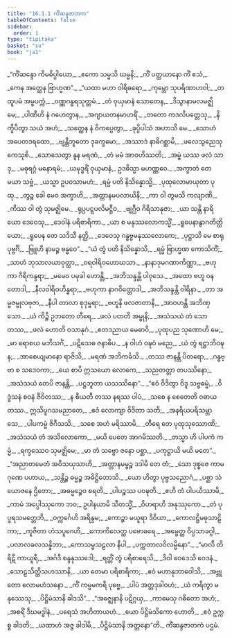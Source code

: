 ```yaml
---
title: "16.1.1 ကိံဆန္ဒဇာတက"
tableOfContents: false
sidebar:
  order: 1
type: "tipitaka"
basket: "su"
book: "ja1"
---
```



<DynamicBreadcrumb />

<Division number="1" book="ja1" e="ch" v="22" p="358">

<Paragraph number="3256" type="verses" book="ja1">
_“ကိံဆန္ဒော ကိမဓိပ္ပါယော,_  
_ဧကော သမ္မသိ ဃမ္မနိ;_  
_ကိံ ပတ္ထယာနော ကိံ ဧသံ,_  
_ကေန အတ္ထေန ဗြာဟ္မဏ”._  

</Paragraph>

</Division>
<Division number="2" book="ja1" e="ch" v="22" p="358">

<Paragraph number="3257" type="verses" book="ja1">
_“ယထာ မဟာ ဝါရိဓရော,_  
_ကုမ္ဘော သုပရိဏာဟဝါ;_  
_တထူပမံ အမ္ဗပက္ကံ,_  
_ဝဏ္ဏဂန္ဓရသုတ္တမံ._  

</Paragraph>

</Division>
<Division number="3" book="ja1" e="ch" v="22" p="358">

<Paragraph number="3258" type="verses" book="ja1">
_တံ ဝုယှမာနံ သောတေန,_  
_ဒိသွာနာမလမဇ္ဈိမေ;_  
_ပါဏီဟိ နံ ဂဟေတွာန,_  
_အဂျာယတနမာဟရိံ._  

</Paragraph>

</Division>
<Division number="4" book="ja1" e="ch" v="22" p="358">

<Paragraph number="3259" type="verses" book="ja1">
_တတော ကဒလိပတ္တေသု,_  
_နိက္ခိပိတွာ သယံ အဟံ;_  
_သတ္ထေန နံ ဝိကပ္ပေတွာ,_  
_ခုပ္ပိပါသံ အဟာသိ မေ._  

</Paragraph>

</Division>
<Division number="5" book="ja1" e="ch" v="22" p="358">

<Paragraph number="3260" type="verses" book="ja1">
_သောဟံ အပေတဒရထော,_  
_ဗျန္တီဘူတော ဒုခက္ခမော;_  
_အဿာဒံ နာဓိဂစ္ဆာမိ,_  
_ဖလေသွညေသု ကေသုစိ._  

</Paragraph>

</Division>
<Division number="6" book="ja1" e="ch" v="22" p="358">

<Paragraph number="3261" type="verses" book="ja1">
_သောသေတွာ နူန မရဏံ,_  
_တံ မမံ အာဝဟိဿတိ;_  
_အမ္ဗံ ယဿ ဖလံ သာဒု,_  
_မဓုရဂ္ဂံ မနောရမံ;_  
_ယမုဒ္ဓရိံ ဝုယှမာနံ,_  
ဥဒဓိသ္မာ မဟဏ္ဏဝေ._  

</Paragraph>

</Division>
<Division number="7" book="ja1" e="ch" v="22" p="358">

<Paragraph number="3262" type="verses" book="ja1">
_အက္ခာတံ တေ မယာ သဗ္ဗံ,_  
_ယသ္မာ ဥပဝသာမဟံ;_  
_ရမ္မံ ပတိ နိသိန္နောသ္မိ,_  
_ပုထုလောမာယုတာ ပုထု._  

</Paragraph>

</Division>
<Division number="8" book="ja1" e="ch" v="22" p="358">

<Paragraph number="3263" type="verses" book="ja1">
_တွဉ္စ ခေါ မေဝ အက္ခာဟိ,_  
_အတ္တာနမပလာယိနိ;_  
_ကာ ဝါ တွမသိ ကလျာဏိ,_  
_ကိဿ ဝါ တွံ သုမဇ္ဈိမေ._  

</Paragraph>

</Division>
<Division number="9" book="ja1" e="ch" v="22" p="358">

<Paragraph number="3264" type="verses" book="ja1">
_ရုပ္ပပဋ္ဋပလိမဋ္ဌီဝ,_  
_ဗျဂ္ဃီဝ ဂိရိသာနုဇာ;_  
_ယာ သန္တိ နာရိယော ဒေဝေသု,_  
_ဒေဝါနံ ပရိစာရိကာ._  

</Paragraph>

</Division>
<Division number="10" book="ja1" e="ch" v="22" p="358">

<Paragraph number="3265" type="verses" book="ja1">
_ယာ စ မနုဿလောကသ္မိံ,_  
_ရူပေနာနွာဂတိတ္ထိယော;_  
_ရူပေန တေ သဒိသီ နတ္ထိ,_  
_ဒေဝေသု ဂန္ဓဗ္ဗမနုဿလောကေ;_  
_ပုဋ္ဌာသိ မေ စာရုပုဗ္ဗင်္ဂိ,_  
_ဗြူဟိ နာမဉ္စ ဗန္ဓဝေ”._  

</Paragraph>

</Division>
<Division number="11" book="ja1" e="ch" v="22" p="359">

<Paragraph number="3266" type="verses" book="ja1">
_“ယံ တွံ ပတိ နိသိန္နောသိ,_  
_ရမ္မံ ဗြာဟ္မဏ ကောသိကိံ;_  
_သာဟံ ဘုသာလယာဝုတ္ထာ,_  
_ဝရဝါရိဝဟောဃသာ._  

</Paragraph>

</Division>
<Division number="12" book="ja1" e="ch" v="22" p="359">

<Paragraph number="3267" type="verses" book="ja1">
_နာနာဒုမဂဏာကိဏ္ဏာ,_  
_ဗဟုကာ ဂိရိကန္ဒရာ;_  
_မမေဝ ပမုခါ ဟောန္တိ,_  
_အဘိသန္ဒန္တိ ပါဝုသေ._  

</Paragraph>

</Division>
<Division number="13" book="ja1" e="ch" v="22" p="359">

<Paragraph number="3268" type="verses" book="ja1">
_အထော ဗဟူ ဝနတောဒါ,_  
_နီလဝါရိဝဟိန္ဓရာ;_  
_ဗဟုကာ နာဂဝိတ္တောဒါ,_  
_အဘိသန္ဒန္တိ ဝါရိနာ._  

</Paragraph>

</Division>
<Division number="14" book="ja1" e="ch" v="22" p="359">

<Paragraph number="3269" type="verses" book="ja1">
_တာ အမ္ဗဇမ္ဗုလဗုဇာ,_  
_နီပါ တာလာ စုဒုမ္ဗရာ;_  
_ဗဟူနိ ဖလဇာတာနိ,_  
_အာဝဟန္တိ အဘိဏှသော._  

</Paragraph>

</Division>
<Division number="15" book="ja1" e="ch" v="22" p="359">

<Paragraph number="3270" type="verses" book="ja1">
_ယံ ကိဉ္စိ ဥဘတော တီရေ,_  
_ဖလံ ပတတိ အမ္ဗုနိ;_  
_အသံသယံ တံ သောတဿ,_  
_ဖလံ ဟောတိ ဝသာနုဂံ._  

</Paragraph>

</Division>
<Division number="16" book="ja1" e="ch" v="22" p="359">

<Paragraph number="3271" type="verses" book="ja1">
_ဧတဒညာယ မေဓာဝိ,_  
_ပုထုပည သုဏောဟိ မေ;_  
_မာ ရောစယ မဘိသင်္ဂံ,_  
_ပဋိသေဓ ဇနာဓိပ._  

</Paragraph>

</Division>
<Division number="17" book="ja1" e="ch" v="22" p="359">

<Paragraph number="3272" type="verses" book="ja1">
_န ဝါဟံ ဝဍ္ဎဝံ မညေ,_  
_ယံ တွံ ရဋ္ဌာဘိဝဍ္ဎန;_  
_အာစေယျမာနော ရာဇိသိ,_  
_မရဏံ အဘိကင်္ခသိ._  

</Paragraph>

</Division>
<Division number="18" book="ja1" e="ch" v="22" p="359">

<Paragraph number="3273" type="verses" book="ja1">
_တဿ ဇာနန္တိ ပိတရော,_  
_ဂန္ဓဗ္ဗာ စ သဒေဝကာ;_  
_ယေ စာပိ ဣသယော လောကေ,_  
_သညတတ္တာ တပဿိနော;_  
_အသံသယံ တေပိ ဇာနန္တိ,_  
_ပဋ္ဌဘူတာ ယသဿိနော”._  

</Paragraph>

</Division>
<Division number="19" book="ja1" e="ch" v="22" p="359">

<Paragraph number="3274" type="verses" book="ja1">
_“ဧဝံ ဝိဒိတွာ ဝိဒူ သဗ္ဗဓမ္မံ,_  
_ဝိဒ္ဓံသနံ စဝနံ ဇီဝိတဿ;_  
_န စီယတီ တဿ နရဿ ပါပံ,_  
_သစေ န စေတေတိ ဝဓာယ တဿ._  

</Paragraph>

</Division>
<Division number="20" book="ja1" e="ch" v="22" p="359">

<Paragraph number="3275" type="verses" book="ja1">
ဣသိပူဂသမညာတေ,_  
_ဧဝံ လောကျာ ဝိဒိတာ သတိ;_  
_အနရိယပရိသမ္ဘာသေ,_  
_ပါပကမ္မံ ဇိဂီသသိ._  

</Paragraph>

</Division>
<Division number="21" book="ja1" e="ch" v="22" p="359">

<Paragraph number="3276" type="verses" book="ja1">
_သစေ အဟံ မရိဿာမိ,_  
_တီရေ တေ ပုထုသုဿောဏိ;_  
_အသံသယံ တံ အသိလောကော,_  
_မယိ ပေတေ အာဂမိဿတိ._  

</Paragraph>

</Division>
<Division number="22" book="ja1" e="ch" v="22" p="360">

<Paragraph number="3277" type="verses" book="ja1">
_တသ္မာ ဟိ ပါပကံ ကမ္မံ,_  
_ရက္ခဿေဝ သုမဇ္ဈိမေ;_  
_မာ တံ သဗ္ဗော ဇနော ပစ္ဆာ,_  
_ပကုဋ္ဌာယိ မယိ မတေ”._  

</Paragraph>

</Division>
<Division number="23" book="ja1" e="ch" v="22" p="360">

<Paragraph number="3278" type="verses" book="ja1">
_“အညာတမေတံ အဝိသယှသာဟိ,_  
_အတ္တာနမမ္ဗဉ္စ ဒဒါမိ တေ တံ;_  
_သော ဒုစ္စဇေ ကာမဂုဏေ ပဟာယ,_  
_သန္တိဉ္စ ဓမ္မဉ္စ အဓိဋ္ဌိတောသိ._  

</Paragraph>

</Division>
<Division number="24" book="ja1" e="ch" v="22" p="360">

<Paragraph number="3279" type="verses" book="ja1">
_ယော ဟိတွာ ပုဗ္ဗသညောဂံ,_  
_ပစ္ဆာ သံယောဇနေ ဌိတော;_  
_အဓမ္မဉ္စေဝ စရတိ,_  
_ပါပဉ္စဿ ပဝဍ္ဎတိ._  

</Paragraph>

</Division>
<Division number="25" book="ja1" e="ch" v="22" p="360">

<Paragraph number="3280" type="verses" book="ja1">
_ဧဟိ တံ ပါပယိဿာမိ,_  
_ကာမံ အပ္ပေါဿုကော ဘဝ;_  
ဥပါနယာမိ သီတသ္မိံ,_  
_ဝိဟရာဟိ အနုဿုကော._  

</Paragraph>

</Division>
<Division number="26" book="ja1" e="ch" v="22" p="360">

<Paragraph number="3281" type="verses" book="ja1">
_တံ ပုပ္ဖရသမတ္တေဘိ,_  
_ဝက္ကင်္ဂေဟိ အရိန္ဒမ;_  
_ကောဉ္စာ မယူရာ ဒိဝိယာ,_  
_ကောလဋ္ဌိမဓုသာဠိကာ;_  
_ကူဇိတာ ဟံသပူဂေဟိ,_  
_ကောကိလေတ္ထ ပဗောဓရေ._  

</Paragraph>

</Division>
<Division number="27" book="ja1" e="ch" v="22" p="360">

<Paragraph number="3282" type="verses" book="ja1">
_အမ္ဗေတ္ထ ဝိပ္ပသာခဂ္ဂါ,_  
_ပလာလခလသန္နိဘာ;_  
_ကောသမ္ဗသဠလာ နီပါ,_  
_ပက္ကတာလဝိလမ္ဗိနော”._  

</Paragraph>

</Division>
<Division number="28" book="ja1" e="ch" v="22" p="360">

<Paragraph number="3283" type="verses" book="ja1">
_“မာလီ တိရိဋီ ကာယူရီ,_  
_အင်္ဂဒီ စန္ဒနုဿဒေါ;_  
_ရတ္တိံ တွံ ပရိစာရေသိ,_  
_ဒိဝါ ဝေဒေသိ ဝေဒနံ._  

</Paragraph>

</Division>
<Division number="29" book="ja1" e="ch" v="22" p="360">

<Paragraph number="3284" type="verses" book="ja1">
_သောဠသိတ္ထိသဟဿာနိ,_  
_ယာ တေမာ ပရိစာရိကာ;_  
_ဧဝံ မဟာနုဘာဝေါသိ,_  
_အဗ္ဘုတော လောမဟံသနော._  

</Paragraph>

</Division>
<Division number="30" book="ja1" e="ch" v="22" p="360">

<Paragraph number="3285" type="verses" book="ja1">
_ကိံ ကမ္မမကရီ ပုဗ္ဗေ,_  
_ပါပံ အတ္တဒုခါဝဟံ;_  
_ယံ ကရိတွာ မနုဿေသု,_  
_ပိဋ္ဌိမံသာနိ ခါဒသိ”._  

</Paragraph>

</Division>
<Division number="31" book="ja1" e="ch" v="22" p="360">

<Paragraph number="3286" type="verses" book="ja1">
_“အဇ္ဈေနာနိ ပဋိဂ္ဂယှ,_  
_ကာမေသု ဂဓိတော အဟံ;_  
_အစရိံ ဒီဃမဒ္ဓါနံ,_  
_ပရေသံ အဟိတာယဟံ._  

</Paragraph>

</Division>
<Division number="32" book="ja1" e="ch" v="22" p="360">

<Paragraph number="3287" type="verses" book="ja1">
_ယော ပိဋ္ဌိမံသိကော ဟောတိ,_  
_ဧဝံ ဥက္ကစ္စ ခါဒတိ;_  
_ယထာဟံ အဇ္ဇ ခါဒါမိ,_  
_ပိဋ္ဌိမံသာနိ အတ္တနော”တိ._  


</Paragraph>
</Division>

<Paragraph number="3288" type="center" book="ja1">
ကိံဆန္ဒဇာတကံ ပဌမံ.
</Paragraph>